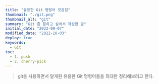 ```yaml
---
title: "유용한 Git 명령어 모음집"
thumbnail: "./git.png"
thumbnail_alt: "git"
summary: "Git 좀 잘하고 싶어서 작성한 글"
initial_date: "2022-09-07"
modified_date: "2022-10-03"
deploy: true
keywords:
  - Git
toc:
  - 1. push
  - 2. cherry-pick
---
```



<Blockquote>
  git을 사용하면서 알게된 유용한 Git 명령어들을 최대한 정리해보려고 한다.
</Blockquote>

<Title id="1" title="1. push" />

<Subtitle id="1.1" title="1.1 HEAD보다 이전의 커밋까지만 push해야 하는 경우" />

```
git push <Remote명> <commit SHA:Branch명>
```

<Subtitle id="1.2" title="1.2 로컬에 있는 사항을 강제로 force push해야 하는 경우" />

```
git push <Remote명> <Branch명> -f
```
```
git push <Remote명> +<Branch명>
```

- 단, 강제로 force push 할 때, 다른 사용자들과 공유되는 상황이라면 커밋들이 유실될 수 있다.
- 따라서, 로컬 저장소와 비교했을 때, 원격 저장소에 새로운 커밋이 추가되어 있는 경우
- 덮어쓰기 작업을 취소시키는 --force-width-lease 옵션을 사용하는 것이 더 안전한다.

```
git push <Remote명> <Branch명> --force-width-lease
```

<br />
<br />

<Title id="2" title="2. cherry-pick" />

```
git cherry-pick <commit SHA>
```